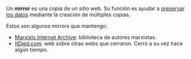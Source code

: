{{header|1=Mirrors}}

Un '''mirror''' es una copia de un sitio web. Su función es ayudar a [[preservacion digital|preservar los datos]] mediante la creación de múltiples copias.

Estos son algunos mirrors que mantengo:

* [https://emijrp.github.io/www.marxists.org Marxists Internet Archive]: biblioteca de autores marxistas.
* [https://emijrp.github.io/itdied.com ItDied.com]: web sobre otras webs que cerraron. Cerró a su vez hace algún tiempo.

{{footer}}
